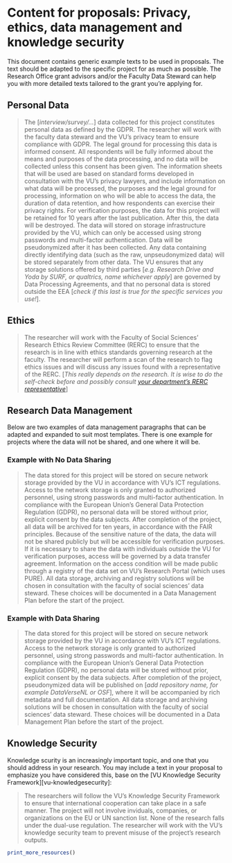 # Content for proposals: Privacy, ethics, data management and knowledge security {#proposal-content-rdm}

This document contains generic example texts to be used in proposals. The text should be adapted to the specific project for as much as possible. The Research Office grant advisors and/or the Faculty Data Steward can help you with more detailed texts tailored to the grant you're applying for. 

## Personal Data

>The [*interview/survey/…*] data collected for this project constitutes personal data as defined by the GDPR. The researcher will work with the faculty data steward and the VU’s privacy team to ensure compliance with GDPR. The legal ground for processing this data is informed consent. All respondents will be fully informed about the means and purposes of the data processing, and no data will be collected unless this consent has been given. The information sheets that will be used are based on standard forms developed in consultation with the VU’s privacy lawyers, and include information on what data will be processed, the purposes and the legal ground for processing, information on who will be able to access the data, the duration of data retention, and how respondents can exercise their privacy rights.  For verification purposes, the data for this project will be retained for 10 years after the last publication. After this, the data will be destroyed. The data will stored on storage infrastructure provided by the VU, which can only be accessed using strong passwords and multi-factor authentication. Data will be pseudonymized after it has been collected. Any data containing directly identifying data (such as the raw, unpseudonymized data) will be stored separately from other data. The VU ensures that any storage solutions offered by third parties [*e.g. Research Drive and Yoda by SURF, or qualtrics, name whichever apply*] are governed by Data Processing Agreements, and that no personal data is stored outside the EEA [*check if this last is true for the specific services you use!*]. 

## Ethics

>The researcher will work with the Faculty of Social Sciences’ Research Ethics Review Committee (RERC) to ensure that the research is in line with ethics standards governing research at the faculty. The researcher will perform a scan of the research to flag ethics issues and will discuss any issues found with a representative of the RERC. [*This really depends on the research. It is wise to do the self-check before and possibly consult [your department’s RERC representative](https://vu.nl/en/employee/social-sciences-getting-started/research-ethics-review-fss)*]

## Research Data Management
Below are two examples of data management paragraphs that can be adapted and expanded to suit most templates. There is one example for projects where the data will not be shared, and one where it will be.

### Example with No Data Sharing

>The data stored for this project will be stored on secure network storage provided by the VU in accordance with VU’s ICT regulations. Access to the network storage is only granted to authorized personnel, using strong passwords and multi-factor authentication. In compliance with the European Union’s General Data Protection Regulation (GDPR), no personal data will be stored without prior, explicit consent by the data subjects. After completion of the project, all data will be archived for ten years, in accordance with the FAIR principles. Because of the sensitive nature of the data, the data will not be shared publicly but will be accessible for verification purposes. If it is necessary to share the data with individuals outside the VU for verification purposes, access will be governed by a data transfer agreement. Information on the access condition will be made public through a registry of the data set on VU’s Research Portal (which uses PURE). All data storage, archiving and registry solutions will be chosen in consultation with the faculty of social sciences’ data steward. These choices will be documented in a Data Management Plan before the start of the project.

### Example with Data Sharing

>The data stored for this project will be stored on secure network storage provided by the VU in accordance with VU’s ICT regulations. Access to the network storage is only granted to authorized personnel, using strong passwords and multi-factor authentication. In compliance with the European Union’s General Data Protection Regulation (GDPR), no personal data will be stored without prior, explicit consent by the data subjects. After completion of the project, pseudonymized data will be published on [*add repository name, for example DataVerseNL or OSF*], where it will be accompanied by rich metadata and full documentation. All data storage and archiving solutions will be chosen in consultation with the faculty of social sciences’ data steward. These choices will be documented in a Data Management Plan before the start of the project.


## Knowledge Security
Knowledge scurity is an increasingly important topic, and one that you should address in your research. You may include a text in your proposal to emphasize you have considered this, base on the [VU Knowledge Security Framework][vu-knowledgesecurity]:

>The researchers will follow the VU's Knowledge Security Framework to ensure that international cooperation can take place in a safe manner. The project will not involve inviduals, companies, or organizations on the EU or UN sanction list. None of the research falls under the dual-use regulation. The researcher will work with the VU's knowledge security team to prevent misuse of the project's research outputs. 



```{r, echo=F, message = FALSE, results="asis"}

print_more_resources()

```

